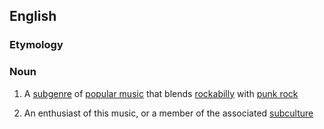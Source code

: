 ==English==

===Etymology===
{{blend|punk|rockabilly|lang=en}}

===Noun===
{{wikipedia}}
{{en-noun|-}}

# {{context|music genre|lang=en}} A [[subgenre]] of [[popular music]] that blends [[rockabilly]] with [[punk rock]]
# An enthusiast of this music, or a member of the associated [[subculture]]